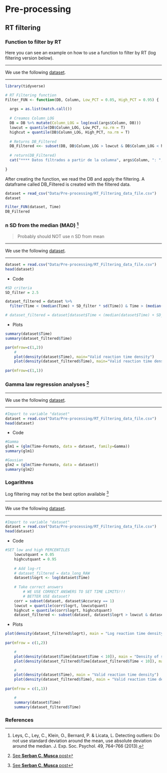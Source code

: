 # Pre-processing

## RT filtering

### Function to filter by RT

Here you can see an example on how to use a function to filter by RT (log filtering version below).


***
We use the following [dataset](Data/Pre-processing/RT_Filtering_data_file.csv).

***

```r
library(tidyverse)

# RT Filtering function
Filter_FUN <- function(DB, Column, Low_PCT = 0.05, High_PCT = 0.95) {
  
  args = as.list(match.call())
  
  # Creamos Column_LOG
  DB = DB %>% mutate(Column_LOG = log(eval(args$Column, DB)))
  lowcut = quantile(DB$Column_LOG, Low_PCT, na.rm = T)
  highcut = quantile(DB$Column_LOG, High_PCT, na.rm = T)
  
  # Returns DB_Filtered
  DB_Filtered <<- subset(DB, DB$Column_LOG > lowcut & DB$Column_LOG < highcut) 
  
  # return(DB_Filtered)
  cat("**** Datos filtrados a partir de la columna", args$Column, ": ", nrow(DB) - nrow(DB_Filtered), "/", nrow(DB), "filas eliminadas ***")
  
}
```

After creating the function, we read the DB and apply the filtering. A dataframe called DB_Filtered is created with the filtered data. 

```r

dataset = read_csv("Data/Pre-processing/RT_Filtering_data_file.csv")
dataset

Filter_FUN(dataset, Time)
DB_Filtered
```


### n SD from the median (MAD) [^1]
> Probably should NOT use n SD from mean

***
We use the following [dataset](Data/Pre-processing/RT_Filtering_data_file.csv).

***

```r

dataset = read.csv("Data/Pre-processing/RT_Filtering_data_file.csv")
head(dataset)

```

* Code
```r
#SD criteria
SD_filter = 2.5

dataset_filtered = dataset %>% 
  filter(Time < (median(Time) + SD_filter * sd(Time)) & Time > (median(Time) - SD_filter * sd(Time)))

# dataset_filtered = dataset[dataset$Time < (median(dataset$Time) + SD_filter * sd(dataset$Time) )  & dataset$Time > (median(dataset$Time) - SD_filter * sd(dataset$Time) ), ]
```

* Plots
```r
summary(dataset$Time)
summary(dataset_filtered$Time)

par(mfrow=c(1,2))
    #
    plot(density(dataset$Time), main="Valid reaction time density")
    plot(density(dataset_filtered$Time), main="Valid reaction time density")
    
par(mfrow=c(1,1))
```



### Gamma law regression analyses [^2]

***
We use the following [dataset](Data/Pre-processing/RT_Filtering_data_file.csv).

***

```r
#Import to variable "dataset"
dataset = read.csv("Data/Pre-processing/RT_Filtering_data_file.csv")
head(dataset)
```

* Code
```r
#Gamma
glm1 = (glm(Time~Formato, data = dataset, family=Gamma))
summary(glm1)

#Gausian
glm2 = (glm(Time~Formato, data = dataset))
summary(glm2)

```



### Logarithms

Log filtering may not be the best option available [^2]

***
We use the following [dataset](Data/Pre-processing/RT_Filtering_data_file.csv).

***
```r
#Import to variable "dataset"
dataset = read.csv("Data/Pre-processing/RT_Filtering_data_file.csv")
head(dataset)
```

* Code
```r

#SET low and high PERCENTILES
    lowcutquant = 0.05
    highcutquant = 0.95
    
    # Add log-rt
    # dataset_filtered = data_long_RAW
    dataset$logrt <- log(dataset$Time)
    
    # Take correct answers
        # WE USE CORRECT ANSWERS TO SET TIME LIMITS!!!
        # BETTER USE dataset?
    corr = subset(dataset, dataset$Accuracy == 1)
    lowcut = quantile(corr$logrt, lowcutquant)
    highcut = quantile(corr$logrt, highcutquant)
    dataset_filtered <- subset(dataset, dataset$logrt > lowcut & dataset$logrt < highcut)
```

* Plots
```r
plot(density(dataset_filtered$logrt), main = "Log reaction time density")
    
par(mfrow = c(1,2))

    #
    plot(density(dataset$Time[dataset$Time < 10]), main = "Density of small reaction times")
    plot(density(dataset_filtered$Time[dataset_filtered$Time < 10]), main = "Density of small reaction times")

    #
    plot(density(dataset$Time), main = "Valid reaction time density")
    plot(density(dataset_filtered$Time), main = "Valid reaction time density")
    
par(mfrow = c(1,1))

    #
    summary(dataset$Time)
    summary(dataset_filtered$Time)

```

### References  
[^1]: Leys, C., Ley, C., Klein, O., Bernard, P. & Licata, L. Detecting outliers: Do not use standard deviation around the mean, use absolute deviation around the median. J. Exp. Soc. Psychol. 49, 764–766 (2013).
[^2]: [See **Serban C. Musca** post](https://www.researchgate.net/post/For_decision_times_do_you_first_take_the_logarithm_and_then_exclude_extreme_outliers_or_the_other_way_around_And_how_do_you_define_outliers)